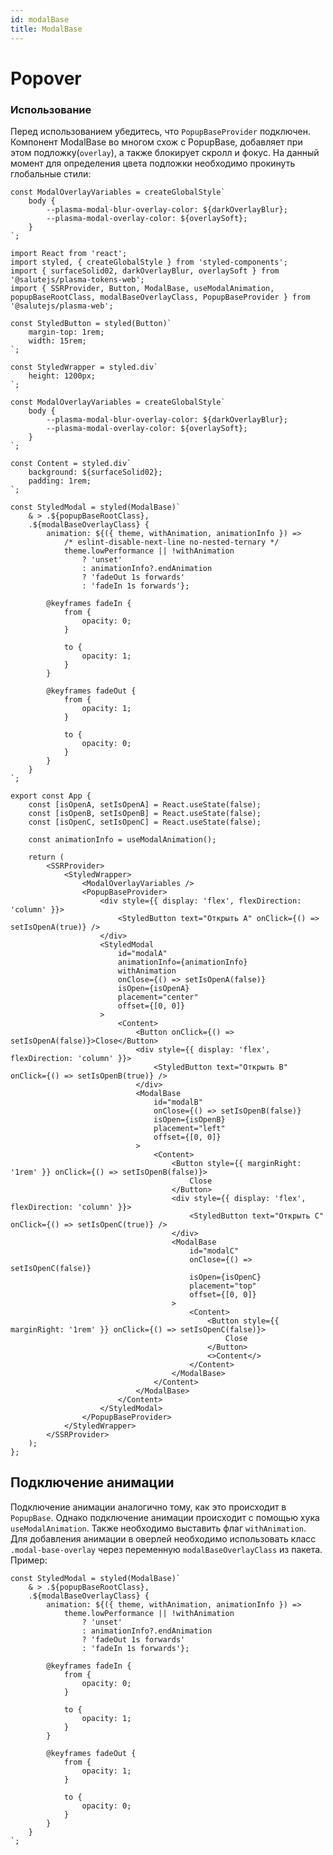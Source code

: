 ```yaml
---
id: modalBase
title: ModalBase
---
```



# Popover
<Description name="ModalBase" />
<PropsTable name="ModalBase" />
<StorybookLink name="ModalBase" />

### Использование

Перед использованием убедитесь, что `PopupBaseProvider` подключен.
Компонент ModalBase во многом схож с PopupBase, добавляет при этом подложку(`overlay`), а также блокирует скролл и фокус.
На данный момент для определения цвета подложки необходимо прокинуть глобальные стили:

``` tsx
const ModalOverlayVariables = createGlobalStyle`
    body {
        --plasma-modal-blur-overlay-color: ${darkOverlayBlur};
        --plasma-modal-overlay-color: ${overlaySoft};
    }
`;
```

```tsx live
import React from 'react';
import styled, { createGlobalStyle } from 'styled-components';
import { surfaceSolid02, darkOverlayBlur, overlaySoft } from '@salutejs/plasma-tokens-web';
import { SSRProvider, Button, ModalBase, useModalAnimation, popupBaseRootClass, modalBaseOverlayClass, PopupBaseProvider } from '@salutejs/plasma-web';

const StyledButton = styled(Button)`
    margin-top: 1rem;
    width: 15rem;
`;

const StyledWrapper = styled.div`
    height: 1200px;
`;

const ModalOverlayVariables = createGlobalStyle`
    body {
        --plasma-modal-blur-overlay-color: ${darkOverlayBlur};
        --plasma-modal-overlay-color: ${overlaySoft};
    }
`;

const Content = styled.div`
    background: ${surfaceSolid02};
    padding: 1rem;
`;

const StyledModal = styled(ModalBase)`
    & > .${popupBaseRootClass},
    .${modalBaseOverlayClass} {
        animation: ${({ theme, withAnimation, animationInfo }) =>
            /* eslint-disable-next-line no-nested-ternary */
            theme.lowPerformance || !withAnimation
                ? 'unset'
                : animationInfo?.endAnimation
                ? 'fadeOut 1s forwards'
                : 'fadeIn 1s forwards'};

        @keyframes fadeIn {
            from {
                opacity: 0;
            }

            to {
                opacity: 1;
            }
        }

        @keyframes fadeOut {
            from {
                opacity: 1;
            }

            to {
                opacity: 0;
            }
        }
    }
`;

export const App {
    const [isOpenA, setIsOpenA] = React.useState(false);
    const [isOpenB, setIsOpenB] = React.useState(false);
    const [isOpenC, setIsOpenC] = React.useState(false);

    const animationInfo = useModalAnimation();

    return (
        <SSRProvider>
            <StyledWrapper>
                <ModalOverlayVariables />
                <PopupBaseProvider>
                    <div style={{ display: 'flex', flexDirection: 'column' }}>
                        <StyledButton text="Открыть A" onClick={() => setIsOpenA(true)} />
                    </div>
                    <StyledModal
                        id="modalA"
                        animationInfo={animationInfo}
                        withAnimation
                        onClose={() => setIsOpenA(false)}
                        isOpen={isOpenA}
                        placement="center"
                        offset={[0, 0]}
                    >
                        <Content>
                            <Button onClick={() => setIsOpenA(false)}>Close</Button>
                            <div style={{ display: 'flex', flexDirection: 'column' }}>
                                <StyledButton text="Открыть B" onClick={() => setIsOpenB(true)} />
                            </div>
                            <ModalBase
                                id="modalB"
                                onClose={() => setIsOpenB(false)}
                                isOpen={isOpenB}
                                placement="left"
                                offset={[0, 0]}
                            >
                                <Content>
                                    <Button style={{ marginRight: '1rem' }} onClick={() => setIsOpenB(false)}>
                                        Close
                                    </Button>
                                    <div style={{ display: 'flex', flexDirection: 'column' }}>
                                        <StyledButton text="Открыть C" onClick={() => setIsOpenC(true)} />
                                    </div>
                                    <ModalBase
                                        id="modalC"
                                        onClose={() => setIsOpenC(false)}
                                        isOpen={isOpenC}
                                        placement="top"
                                        offset={[0, 0]}
                                    >
                                        <Content>
                                            <Button style={{ marginRight: '1rem' }} onClick={() => setIsOpenC(false)}>
                                                Close
                                            </Button>
                                            <>Content</>
                                        </Content>
                                    </ModalBase>
                                </Content>
                            </ModalBase>
                        </Content>
                    </StyledModal>
                </PopupBaseProvider>
            </StyledWrapper>
        </SSRProvider>
    );
};
```

## Подключение анимации

Подключение анимации аналогично тому, как это происходит в `PopupBase`.
Однако подключение анимации происходит с помощью хука `useModalAnimation`.
Также необходимо выставить флаг `withAnimation`. 
Для добавления анимации в оверлей необходимо использовать класс `.modal-base-overlay` через переменную `modalBaseOverlayClass` из пакета.
Пример:

```tsx
const StyledModal = styled(ModalBase)`
    & > .${popupBaseRootClass},
    .${modalBaseOverlayClass} {
        animation: ${({ theme, withAnimation, animationInfo }) =>
            theme.lowPerformance || !withAnimation
                ? 'unset'
                : animationInfo?.endAnimation
                ? 'fadeOut 1s forwards'
                : 'fadeIn 1s forwards'};

        @keyframes fadeIn {
            from {
                opacity: 0;
            }

            to {
                opacity: 1;
            }
        }

        @keyframes fadeOut {
            from {
                opacity: 1;
            }

            to {
                opacity: 0;
            }
        }
    }
`;
```
